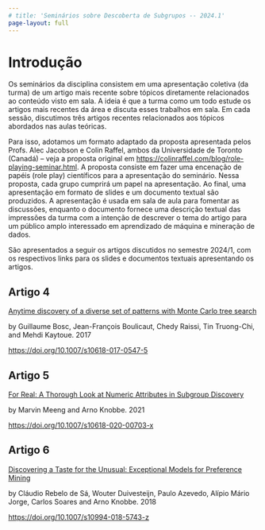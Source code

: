 ```yaml
---
# title: 'Seminários sobre Descoberta de Subgrupos -- 2024.1'
page-layout: full
---
```


# Introdução

Os seminários da disciplina consistem em uma apresentação coletiva (da turma) de um artigo mais recente
sobre tópicos diretamente relacionados ao conteúdo visto em sala. A ideia é que a turma
como um todo estude os artigos mais recentes da área e discuta esses trabalhos em sala.
Em cada sessão, discutimos três artigos recentes relacionados aos tópicos abordados
nas aulas teóricas.

Para isso, adotamos um formato adaptado da proposta apresentada pelos Profs. Alec Jacobson
e Colin Raffel, ambos da Universidade de Toronto (Canadá) -- veja a proposta original
em <https://colinraffel.com/blog/role-playing-seminar.html>. A proposta consiste em
fazer uma encenação de papéis (role play) científicos para a apresentação do seminário.
Nessa proposta, cada grupo cumprirá um papel na apresentação. Ao final, uma apresentação
em formato de slides e um documento textual são produzidos. A apresentação é usada em sala
de aula para fomentar as discussões, enquanto o documento fornece uma descrição textual
das impressões da turma com a intenção de descrever o tema do artigo para um público 
amplo interessado em aprendizado de máquina e mineração de dados.

São apresentados a seguir os artigos discutidos no semestre 2024/1, com os respectivos
links para os slides e documentos textuais apresentando os artigos.

## Artigo 4

[Anytime discovery of a diverse set of patterns with Monte Carlo tree search](seminario2/artigo4.qmd)

by Guillaume Bosc, Jean-François Boulicaut, Chedy Raissi, Tin Truong-Chi, and Mehdi Kaytoue. 2017

<https://doi.org/10.1007/s10618-017-0547-5>


## Artigo 5

[For Real: A Thorough Look at Numeric Attributes in Subgroup Discovery](seminario2/artigo5.qmd)

by Marvin Meeng and Arno Knobbe. 2021

<https://doi.org/10.1007/s10618-020-00703-x>

## Artigo 6

[Discovering a Taste for the Unusual: Exceptional Models for Preference Mining](seminario2/artigo6.qmd)

by Cláudio Rebelo de Sá, Wouter Duivesteijn, Paulo Azevedo, Alípio Mário Jorge, Carlos Soares and Arno Knobbe. 2018

<https://doi.org/10.1007/s10994-018-5743-z>